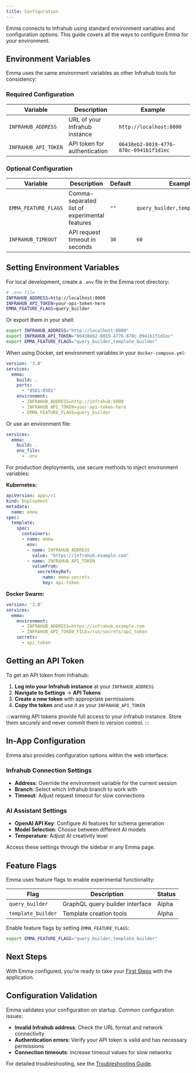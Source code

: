 ```yaml
---
title: Configuration
---
```



Emma connects to Infrahub using standard environment variables and configuration options. This guide covers all the ways to configure Emma for your environment.

## Environment Variables

Emma uses the same environment variables as other Infrahub tools for consistency:

### Required Configuration

| Variable | Description | Example |
|----------|-------------|---------|
| `INFRAHUB_ADDRESS` | URL of your Infrahub instance | `http://localhost:8000` |
| `INFRAHUB_API_TOKEN` | API token for authentication | `06438eb2-8019-4776-878c-0941b1f1d1ec` |

### Optional Configuration

| Variable | Description | Default | Example |
|----------|-------------|---------|---------|
| `EMMA_FEATURE_FLAGS` | Comma-separated list of experimental features | `""` | `query_builder,template_builder` |
| `INFRAHUB_TIMEOUT` | API request timeout in seconds | `30` | `60` |

## Setting Environment Variables

<Tabs>
<TabItem value="local" label="Local Development" default>

For local development, create a `.env` file in the Emma root directory:

```bash
# .env file
INFRAHUB_ADDRESS=http://localhost:8000
INFRAHUB_API_TOKEN=your-api-token-here
EMMA_FEATURE_FLAGS=query_builder
```

Or export them in your shell:

```bash
export INFRAHUB_ADDRESS="http://localhost:8000"
export INFRAHUB_API_TOKEN="06438eb2-8019-4776-878c-0941b1f1d1ec"
export EMMA_FEATURE_FLAGS="query_builder,template_builder"
```

</TabItem>
<TabItem value="docker" label="Docker">

When using Docker, set environment variables in your `docker-compose.yml`:

```yaml
version: '3.8'
services:
  emma:
    build: .
    ports:
      - "8501:8501"
    environment:
      - INFRAHUB_ADDRESS=http://infrahub:8000
      - INFRAHUB_API_TOKEN=your-api-token-here
      - EMMA_FEATURE_FLAGS=query_builder
```

Or use an environment file:

```yaml
services:
  emma:
    build: .
    env_file:
      - .env
```

</TabItem>
<TabItem value="production" label="Production">

For production deployments, use secure methods to inject environment variables:

**Kubernetes:**

```yaml
apiVersion: apps/v1
kind: Deployment
metadata:
  name: emma
spec:
  template:
    spec:
      containers:
      - name: emma
        env:
        - name: INFRAHUB_ADDRESS
          value: "https://infrahub.example.com"
        - name: INFRAHUB_API_TOKEN
          valueFrom:
            secretKeyRef:
              name: emma-secrets
              key: api-token
```

**Docker Swarm:**

```yaml
version: '3.8'
services:
  emma:
    environment:
      - INFRAHUB_ADDRESS=https://infrahub.example.com
      - INFRAHUB_API_TOKEN_FILE=/run/secrets/api_token
    secrets:
      - api_token
```

</TabItem>
</Tabs>

## Getting an API Token

To get an API token from Infrahub:

1. **Log into your Infrahub instance** at your `INFRAHUB_ADDRESS`
2. **Navigate to Settings** → **API Tokens**
3. **Create a new token** with appropriate permissions
4. **Copy the token** and use it as your `INFRAHUB_API_TOKEN`

:::warning
API tokens provide full access to your Infrahub instance. Store them securely and never commit them to version control.
:::

## In-App Configuration

Emma also provides configuration options within the web interface:

### Infrahub Connection Settings

- **Address**: Override the environment variable for the current session
- **Branch**: Select which Infrahub branch to work with
- **Timeout**: Adjust request timeout for slow connections

### AI Assistant Settings

- **OpenAI API Key**: Configure AI features for schema generation
- **Model Selection**: Choose between different AI models
- **Temperature**: Adjust AI creativity level

Access these settings through the sidebar in any Emma page.

## Feature Flags

Emma uses feature flags to enable experimental functionality:

| Flag | Description | Status |
|------|-------------|--------|
| `query_builder` | GraphQL query builder interface | Alpha |
| `template_builder` | Template creation tools | Alpha |

Enable feature flags by setting `EMMA_FEATURE_FLAGS`:

```bash
export EMMA_FEATURE_FLAGS="query_builder,template_builder"
```

## Next Steps

With Emma configured, you're ready to take your [First Steps](./first-steps) with the application.

## Configuration Validation

Emma validates your configuration on startup. Common configuration issues:

- **Invalid Infrahub address**: Check the URL format and network connectivity
- **Authentication errors**: Verify your API token is valid and has necessary permissions
- **Connection timeouts**: Increase timeout values for slow networks

For detailed troubleshooting, see the [Troubleshooting Guide](../reference/troubleshooting).